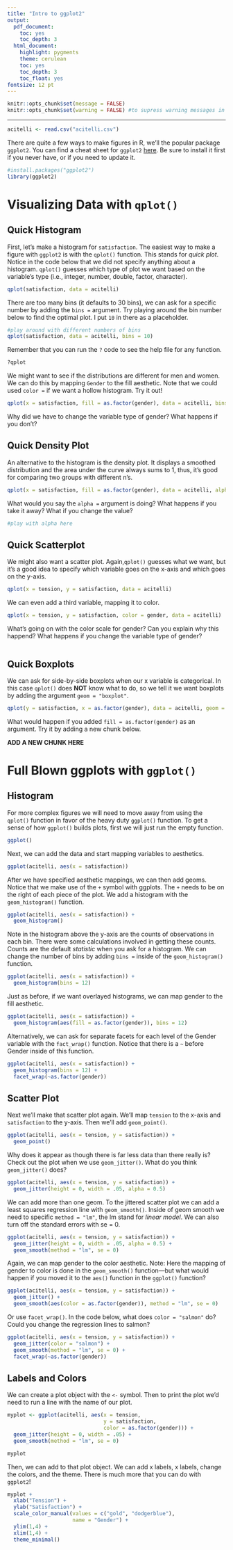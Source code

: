 ```yaml
---
title: "Intro to ggplot2"
output:
  pdf_document:
    toc: yes
    toc_depth: 3
  html_document:
    highlight: pygments
    theme: cerulean
    toc: yes
    toc_depth: 3
    toc_float: yes
fontsize: 12 pt
---
```

```r
knitr::opts_chunk$set(message = FALSE)
knitr::opts_chunk$set(warning = FALSE) #to supress warning messages in all output
```

***

```r
acitelli <- read.csv("acitelli.csv")
```

There are quite a few ways to make figures in R, we'll the popular package `ggplot2`. You can find a cheat sheet for `ggplot2` [here](http://github.com/rstudio/cheatsheets/raw/master/data-visualization-2.1.pdf). Be sure to install it first if you never have, or if you need to update it. 

```r
#install.packages("ggplot2")
library(ggplot2)
```

# Visualizing Data with `qplot()`

## Quick Histogram

First, let's make a histogram for `satisfaction`. The easiest way to make a figure with `ggplot2` is with the `qplot()` function. This stands for *quick plot*.  Notice in the code below that we did not specify anything about a histogram. `qplot()` guesses which type of plot we want based on the variable's type (i.e., integer, number, double, factor, character).  

```r
qplot(satisfaction, data = acitelli)
```

There are too many bins (it defaults to 30 bins), we can ask for a specific number by adding the `bins = ` argument. Try playing around the bin number below to find the optimal plot. I put `10` in there as a placeholder.

```r
#play around with different numbers of bins
qplot(satisfaction, data = acitelli, bins = 10)
```

Remember that you can run the `?` code to see the help file for any function. 

```r
?qplot
```

We might want to see if the distributions are different for men and women. We can do this by mapping `Gender` to the fill aesthetic. Note that we could used `color =` if we want a hollow histogram. Try it out!

```r
qplot(x = satisfaction, fill = as.factor(gender), data = acitelli, bins = 10)
```

Why did we have to change the variable type of gender? What happens if you don't? 

## Quick Density Plot

An alternative to the histogram is the density plot. It displays a smoothed distribution and the area under the curve always sums to 1, thus, it's good for comparing two groups with different n's. 

```r
qplot(x = satisfaction, fill = as.factor(gender), data = acitelli, alpha = .05, geom = "density")
```

What would you say the `alpha = ` argument is doing? What happens if you take it away? What if you change the value?

```r
#play with alpha here
```

## Quick Scatterplot

We might also want a scatter plot. Again,`qplot()` guesses what we want, but it's a good idea to specify which variable goes on the x-axis and which goes on the y-axis. 

```r
qplot(x = tension, y = satisfaction, data = acitelli)
```

We can even add a third variable, mapping it to color. 

```r
qplot(x = tension, y = satisfaction, color = gender, data = acitelli)
```

What's going on with the color scale for gender? Can you explain why this happend? What happens if you change the variable type of gender?

```r

```

## Quick Boxplots

We can ask for side-by-side boxplots when our x variable is categorical. In this case `qplot()` does **NOT** know what to do, so we tell it we want boxplots by adding the argument `geom = "boxplot"`. 

```r
qplot(y = satisfaction, x = as.factor(gender), data = acitelli, geom = "boxplot")
```

What would happen if you added `fill = as.factor(gender)` as an argument. Try it by adding a new chunk below. 

**ADD A NEW CHUNK HERE**

# Full Blown ggplots with `ggplot()`

## Histogram

For more complex figures we will need to move away from using the `qplot()` function in favor of the heavy duty `ggplot()` function. To get a sense of how `ggplot()` builds plots, first we will just run the empty function.

```r
ggplot()
```

Next, we can add the data and start mapping variables to aesthetics. 

```r
ggplot(acitelli, aes(x = satisfaction))
```

After we have specified aesthetic mappings, we can then add geoms. Notice that we make use of the `+` symbol with ggplots. The `+` needs to be on the right of each piece of the plot. We add a histogram with the `geom_histogram()` function. 

```r
ggplot(acitelli, aes(x = satisfaction)) +
  geom_histogram()
```

Note in the histogram above the y-axis are the counts of observations in each bin. There were some calculations involved in getting these counts. Counts are the default *statistic* when you ask for a histogram. We can change the number of bins by adding `bins =` inside of the `geom_histogram()` function. 

```r
ggplot(acitelli, aes(x = satisfaction)) +
  geom_histogram(bins = 12)
```

Just as before, if we want overlayed histograms, we can map gender to the fill aesthetic. 

```r
ggplot(acitelli, aes(x = satisfaction)) +
  geom_histogram(aes(fill = as.factor(gender)), bins = 12)
```

Alternatively, we can ask for separate facets for each level of the Gender variable with the `fact_wrap()` function. Notice that there is a `~` before Gender inside of this function. 

```r
ggplot(acitelli, aes(x = satisfaction)) +
  geom_histogram(bins = 12) +
  facet_wrap(~as.factor(gender))
```

## Scatter Plot

Next we'll make that scatter plot again. We'll map `tension` to the x-axis and `satisfaction` to the y-axis. Then we'll add `geom_point()`.

```r
ggplot(acitelli, aes(x = tension, y = satisfaction)) +
  geom_point()
```

Why does it appear as though there is far less data than there really is? Check out the plot when we use `geom_jitter()`. What do you think `geom_jitter()` does?

```r
ggplot(acitelli, aes(x = tension, y = satisfaction)) +
  geom_jitter(height = 0, width = .05, alpha = 0.5)
```

We can add more than one geom. To the jittered scatter plot we can add a least squares regression line with `geom_smooth()`. Inside of geom smooth we need to specific `method = "lm"`, the lm stand for *linear model*. We can also turn off the standard errors with se = 0.  

```r
ggplot(acitelli, aes(x = tension, y = satisfaction)) +
  geom_jitter(height = 0, width = .05, alpha = 0.5) +
  geom_smooth(method = "lm", se = 0)
```

Again, we can map gender to the color aesthetic. Note: Here the mapping of gender to color is done in the `geom_smooth()` function---but what would happen if you moved it to the `aes()` function in the `ggplot()` function?

```r
ggplot(acitelli, aes(x = tension, y = satisfaction)) +
  geom_jitter() +
  geom_smooth(aes(color = as.factor(gender)), method = "lm", se = 0)
```

Or use `facet_wrap()`. In the code below, what does `color = "salmon"` do? Could you change the regression lines to salmon?

```r
ggplot(acitelli, aes(x = tension, y = satisfaction)) +
  geom_jitter(color = "salmon") +
  geom_smooth(method = "lm", se = 0) +
  facet_wrap(~as.factor(gender))
```

## Labels and Colors

We can create a plot object with the `<-` symbol. Then to print the plot we'd need to run a line with the name of our plot. 

```r
myplot <- ggplot(acitelli, aes(x = tension, 
                               y = satisfaction, 
                               color = as.factor(gender))) +
  geom_jitter(height = 0, width = .05) +
  geom_smooth(method = "lm", se = 0)

myplot
```

Then, we can add to that plot object. We can add x labels, x labels, change the colors, and the theme. There is much more that you can do with `ggplot2`!

```r
myplot + 
  xlab("Tension") +
  ylab("Satisfaction") +
  scale_color_manual(values = c("gold", "dodgerblue"), 
                     name = "Gender") +
  ylim(1,4) +
  xlim(1,4) +
  theme_minimal() 
```


